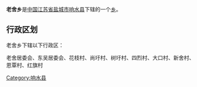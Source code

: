 {{中国乡级行政区
|行政区全称 = 老舍乡
|景观照片文件名 = 
|景观照片描述 = 
|汉语拼音 =
|其他语言 = 
|其他语言名称 = 
|位置图文件名 = 
|位置图描述 = 
|自定义图片=
|上级行政区 = [[江苏省|江苏省]][[盐城市|盐城市]][[响水县|响水县]]
|行政区类别 = [[乡级行政区|乡]]
|行政区划代码 = 
|行政区划 = 
|村委会 = 
|居委会 = 
|建置时间 = 
|领导职位 = 
|领导名称 = 
|政府驻地 = 
|毗邻 = 
|地理坐标 = 
|总面积 = 
|总人口 = 
|户籍人口 = 
|户籍人口年份 = 
|常住人口 = 
|常住人口年份 = 
|人口密度 = 
|GDP = 
|邮政编码 = 
|电话区号 = 
|官方网站 = 
|网站名称 = 
}}
'''老舍乡'''是[[中华人民共和国|中国]][[江苏省|江苏省]][[盐城市|盐城市]][[响水县|响水县]]下辖的一个[[乡级行政区|乡]]。

== 行政区划 ==
老舍乡下辖以下行政区：

老舍居委会、东吴居委会、花枝村、尚圩村、树圩村、四烈村、大口村、新舍村、恩覃村、红旗村

{{江苏小作品}}
{{响水县行政区划}}

[[Category:响水县|Category:响水县]]